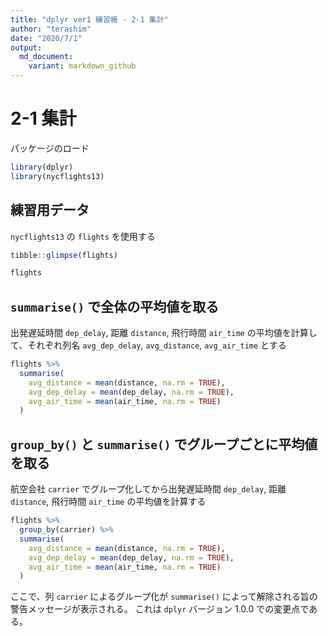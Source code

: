 ```yaml
---
title: "dplyr ver1 練習帳 - 2-1 集計"
author: "terashim"
date: "2020/7/1"
output: 
  md_document:
    variant: markdown_github
---
```


# 2-1 集計

パッケージのロード

```r
library(dplyr)
library(nycflights13)
```

## 練習用データ

`nycflights13` の `flights` を使用する

```r
tibble::glimpse(flights)
```


```r
flights
```


## `summarise()` で全体の平均値を取る

出発遅延時間 `dep_delay`, 距離 `distance`, 飛行時間 `air_time`
の平均値を計算して、それぞれ列名 `avg_dep_delay`, `avg_distance`, `avg_air_time` とする

```r
flights %>% 
  summarise(
    avg_distance = mean(distance, na.rm = TRUE),
    avg_dep_delay = mean(dep_delay, na.rm = TRUE),
    avg_air_time = mean(air_time, na.rm = TRUE)
  )
```

## `group_by()` と `summarise()` でグループごとに平均値を取る

航空会社 `carrier` でグループ化してから出発遅延時間 `dep_delay`, 距離 `distance`, 飛行時間 `air_time` の平均値を計算する

```r
flights %>% 
  group_by(carrier) %>% 
  summarise(
    avg_distance = mean(distance, na.rm = TRUE),
    avg_dep_delay = mean(dep_delay, na.rm = TRUE),
    avg_air_time = mean(air_time, na.rm = TRUE)
  )
```

ここで、列 `carrier` によるグループ化が `summarise()` によって解除される旨の警告メッセージが表示される。
これは `dplyr` バージョン 1.0.0 での変更点である。

